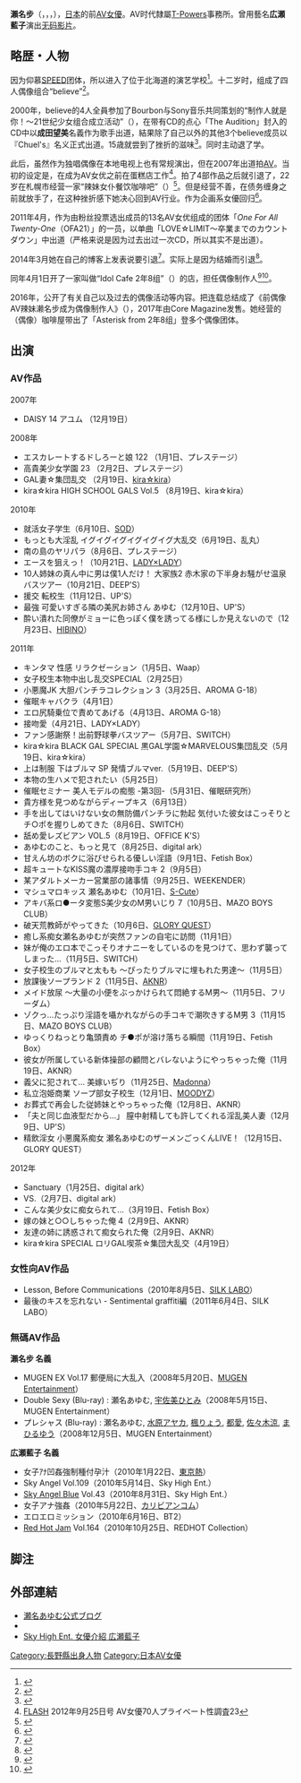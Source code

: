 {{AV女優|
|モデル名=瀬名 あゆむ<br />Sena Ayumu
|ふりがな=せな あゆむ
|別名=広瀬藍子
|愛称=
|生年=1986
|生月=11
|生日=9
|出身地={{JPN}}・[[長野縣|長野縣]]
|血液型=B型
|時点=
|身長=158
|体重=
|バスト=85
|ウエスト=60
|ヒップ=88
|カップ=C
|身体備考=
|ジャンル=
|AV出演期間=2007年-2008年;<br>2010年-
|活動備考=
|他の活動=
|その他=
}}
{{japanese|japanese=瀬名 あゆむ|kana=せな あゆむ|romaji=Sena Ayumi}}
'''瀨名步'''（{{lang-ja|瀬名 あゆむ}}，{{lang-ja|せな あゆむ}}，{{lang-en|Sena Ayumu}}，{{bd|1986年|11月9日|||L瀨名}}），[[日本|日本]]的前[[AV女優|AV女優]]。AV时代隸屬[[T-POWERS|T-Powers]]事務所。曾用藝名'''広瀬藍子'''演出[[无码影片|无码影片]]。

== 略歴・人物 ==
因为仰慕[[SPEED_(日本音樂團體)|SPEED]]团体，所以进入了位于北海道的演艺学校<ref>{{cite web|url=http://bucchinews.com/subcul/6204.html|title=瀬名さんはSPEEDを見限ったのですか?:瀬名あゆむ連載120|accessdate=2017-11-27|date=2017-11-20|publisher=ブッチNEWS|archive-date=2017-12-01|archive-url=https://web.archive.org/web/20171201031148/http://bucchinews.com/subcul/6204.html|dead-url=no}}</ref>。十二岁时，组成了四人偶像组合“believe”<ref>{{cite web|url=http://bucchinews.com/subcul/6173.html|title=私､SPEED世代のアイドルでした:瀬名あゆむ連載113|accessdate=2017-11-27|date=2017-09-18|publisher=ブッチNEWS|archive-date=2017-12-01|archive-url=https://web.archive.org/web/20171201031506/http://bucchinews.com/subcul/6173.html|dead-url=no}}</ref>。

2000年，believe的4人全員参加了Bourbon与Sony音乐共同策划的“制作人就是你！～21世纪少女组合成立活动”（{{lang|ja|「プロデューサーはキミだ！～21世紀ガールズユニット結成キャンペーン」}}），在带有CD的点心「The Audition」封入的CD中以'''成田望美'''名義作为歌手出道，結果除了自己以外的其他3个believe成员以『Chuel's』名义正式出道。15歳就尝到了挫折的滋味<ref>{{cite web|url=http://bucchinews.com/subcul/6114.html|title=私のアイドル時代瞬間アルバム:瀬名あゆむ連載100|accessdate=2017-11-27|date=2017-06-19|publisher=ブッチNEWS|archive-date=2017-12-01|archive-url=https://web.archive.org/web/20171201030642/http://bucchinews.com/subcul/6114.html|dead-url=no}}</ref>。同时主动退了学。

此后，虽然作为独唱偶像在本地电视上也有常规演出，但在2007年出道拍[[成人影片|AV]]。当初的设定是，在成为AV女优之前在蛋糕店工作<ref>[[FLASH_(写真週刊誌)|FLASH]] 2012年9月25日号 AV女優70人プライベート性調査23</ref>。拍了4部作品之后就引退了，22岁在札幌市经营一家“辣妹女仆餐饮咖啡吧”（{{lang|ja|ギャルメイド給食カフェバー}}）<ref>{{cite web|url=http://bucchinews.com/geinou/6177.html|title=アイドル無銭ライブ&札幌歓楽街のお水話:瀬名あゆむ連載114|accessdate=2017-11-27|date=2017-09-25|publisher=ブッチNEWS|archive-date=2017-12-01|archive-url=https://web.archive.org/web/20171201031501/http://bucchinews.com/geinou/6177.html|dead-url=no}}</ref>。但是经营不善，在债务缠身之前就放手了，在这种挫折感下她决心回到AV行业。作为企画系女優回归<ref>{{cite web|url=http://bucchinews.com/subcul/6101.html|title=瀬名あゆむAV時代復帰秘話:瀬名あゆむ連載97|accessdate=2017-11-27|date=2017-05-29|publisher=エキサイトニュース|archive-date=2017-12-01|archive-url=https://web.archive.org/web/20171201040218/http://bucchinews.com/subcul/6101.html|dead-url=no}}</ref>。

2011年4月，作为由粉丝投票选出成员的13名AV女优组成的团体「''One For All Twenty-One''（OFA21）」的一员，以单曲「LOVE☆LIMIT〜卒業までのカウントダウン」中出道（严格来说是因为过去出过一次CD，所以其实不是出道）。

2014年3月她在自己的博客上发表说要引退<ref>{{Cite web|url=http://blog.livedoor.jp/ayumu_sena/archives/51908193.html|title=★引退しますっ★|author=瀬名あゆむ|work=これが私のあゆむ道|accessdate=2014-06-14|archive-url=https://web.archive.org/web/20140714171940/http://blog.livedoor.jp/ayumu_sena/archives/51908193.html|archive-date=2014-07-14|dead-url=yes}}</ref>。实际上是因为结婚而引退<ref>{{cite web|url=https://www.excite.co.jp/News/column_g/20151109/Bucchinews_5441.html?_p=3|title=アイドル再デビューしなかった理由は赤ちゃんです:瀬名あゆむ連載16|accessdate=2017-11-27|date=2017-05-29|publisher=ブッチNEWS|archive-date=2017-12-01|archive-url=https://web.archive.org/web/20171201040502/https://www.excite.co.jp/News/column_g/20151109/Bucchinews_5441.html?_p=3|dead-url=no}}</ref>。

同年4月1日开了一家叫做“Idol Cafe 2年8组”（{{lang|ja|あいどるかふぇ2ねん8くみ}}）的店，担任偶像制作人<ref>{{cite web|url=http://bucchinews.com/subcul/6170.html|title=出版イベで明かしたAV時代秘話:瀬名あゆむ連載112|accessdate=2017-11-27|date=2017-09-11|publisher=ブッチNEWS|archive-date=2017-11-29|archive-url=https://web.archive.org/web/20171129090558/http://bucchinews.com/subcul/6170.html|dead-url=no}}</ref><ref>{{cite web|url=https://www.tokyo-sports.co.jp/entame/entertainment/764347/|title=元アイドルが経営する異色の「アイドルカフェ」成功の秘訣|accessdate=2017-11-27|date=2017-09-14|publisher=東スポweb|archive-date=2017-12-01|archive-url=https://web.archive.org/web/20171201035650/https://www.tokyo-sports.co.jp/entame/entertainment/764347/|dead-url=no}}</ref>。

2016年，公开了有关自己以及过去的偶像活动等内容。把连载总结成了《前偶像AV辣妹濑名步成为偶像制作人》（{{lang|ja|元アイドルのAVギャル瀬名あゆむ、アイドルプロデューサーになる}}），2017年由Core Magazine发售。她经营的（偶像）咖啡屋带出了「Asterisk from 2年8组」登多个偶像团体。

== 出演 ==
=== AV作品 ===
;2007年
* DAISY 14 アユム （12月19日）

;2008年
* エスカレートするドしろーと娘 122 （1月1日、プレステージ）
* 高貴美少女学園 23 （2月2日、プレステージ）
* GAL妻☆集団乱交 （2月19日、[[kira☆kira|kira☆kira]]）
* kira☆kira HIGH SCHOOL GALS Vol.5 （8月19日、kira☆kira）

;2010年
*就活女子学生（6月10日、[[SOD|SOD]]）
*もっとも大淫乱 イグイグイグイグイグイグ大乱交（6月19日、乱丸）
*南の島のヤリパラ（8月6日、プレステージ）
*エースを狙えっ！（10月21日、[[LADY×LADY|LADY×LADY]]）
*10人姉妹の真ん中に男は僕1人だけ！ 大家族2 赤木家の下半身お騒がせ温泉バスツアー（10月21日、DEEP'S）
*援交 転校生（11月12日、UP'S）
*最強 可愛いすぎる隣の美尻お姉さん あゆむ（12月10日、UP'S）
*酔い潰れた同僚がミョーに色っぽく僕を誘ってる様にしか見えないので（12月23日、[[HIBINO|HIBINO]]）

;2011年
*キンタマ 性感 リラクゼーション（1月5日、Waap）
*女子校生本物中出し乱交SPECIAL（2月25日）
*小悪魔JK 大胆パンチラコレクション 3（3月25日、AROMA G-18）
*催眠キャバクラ（4月1日）
*エロ尻騎乗位で責めてあげる（4月13日、AROMA G-18）
*接吻愛（4月21日、LADY×LADY）
*ファン感謝祭！出前野球拳バスツアー（5月7日、SWITCH）
*kira☆kira BLACK GAL SPECIAL 黒GAL学園☆MARVELOUS集団乱交（5月19日、kira☆kira）
*上は制服 下はブルマ SP 発情ブルマver.（5月19日、DEEP'S）
*本物の生ハメで犯されたい（5月25日）
*催眠セミナー 美人モデルの痴態 -第3回-（5月31日、催眠研究所）
*貴方様を見つめながらディープキス（6月13日）
*手を出してはいけない女の無防備パンチラに勃起 気付いた彼女はこっそりとチ○ポを握りしめてきた（8月6日、SWITCH）
*舐め愛レズビアン VOL.5（8月19日、OFFICE K'S）
*あゆむのこと、もっと見て（8月25日、digital ark）
*甘えん坊のボクに浴びせられる優しい淫語（9月1日、Fetish Box）
*超キュートなKISS魔の濃厚接吻手コキ 2（9月5日）
*某アダルトメーカー営業部の諸事情（9月25日、WEEKENDER）
* マシュマロキッス 瀬名あゆむ（10月1日、[[S-Cute|S-Cute]]）
*アキバ系ロ●ータ変態S美少女のM男いじり 7（10月5日、MAZO BOYS CLUB）
*破天荒教師がやってきた（10月6日、[[GLORY_QUEST|GLORY QUEST]]）
*癒し系痴女瀬名あゆむが突然ファンの自宅に訪問（11月1日）
*妹が俺のエロ本でこっそりオナニーをしているのを見つけて、思わず襲ってしまった…（11月5日、SWITCH）
*女子校生のブルマと太もも 〜ぴったりブルマに埋もれた男達〜（11月5日）
*放課後ソープランド 2（11月5日、[[AKNR|AKNR]]）
*メイド放尿 〜大量の小便をぶっかけられて悶絶するM男〜（11月5日、フリーダム）
*ゾクっ…たっぷり淫語を囁かれながらの手コキで潮吹きするM男 3（11月15日、MAZO BOYS CLUB）
*ゆっくりねっとり亀頭責め チ●ポが溶け落ちる瞬間（11月19日、Fetish Box）
*彼女が所属している新体操部の顧問とバレないようにやっちゃった俺（11月19日、AKNR）
*義父に犯されて… 美嫁いぢり（11月25日、[[Madonna|Madonna]]）
*私立泡姫商業 ソープ部女子校生（12月1日、[[MOODYZ|MOODYZ]]）
*お葬式で再会した従姉妹とやっちゃった俺（12月8日、AKNR）
*「夫と同じ血液型だから…」 膣中射精しても許してくれる淫乱美人妻（12月9日、UP'S）
*精飲淫女 小悪魔系痴女 瀬名あゆむのザーメンごっくんLIVE！（12月15日、GLORY QUEST）

;2012年
*Sanctuary（1月25日、digital ark）
*VS.（2月7日、digital ark）
*こんな美少女に痴女られて…（3月19日、Fetish Box）
*嫁の妹と○○しちゃった俺 4（2月9日、AKNR）
*友達の姉に誘惑されて痴女られた俺（2月9日、AKNR）
*kira☆kira SPECIAL ロリGAL喫茶☆集団大乱交（4月19日）

===女性向AV作品===
* Lesson, Before Communications（2010年8月5日、[[SILK_LABO|SILK LABO]]）
* 最後のキスを忘れない - Sentimental graffiti編（2011年6月4日、SILK LABO）

=== 無碼AV作品 ===
'''瀨名步 名義'''
* MUGEN EX Vol.17 郵便局に大乱入（2008年5月20日、[[MUGEN_Entertainment|MUGEN Entertainment]]）
* Double Sexy (Blu-ray) : 瀬名あゆむ, [[宇佐美ひとみ|宇佐美ひとみ]]（2008年5月15日、MUGEN Entertainment）
* プレシャス (Blu-ray) : 瀬名あゆむ, [[水原アヤカ|水原アヤカ]], [[楓りょう|楓りょう]], [[都愛|都愛]], [[佐々木涼|佐々木涼]], [[まひるゆう|まひるゆう]]（2008年12月5日、MUGEN Entertainment）

'''広瀬藍子 名義'''
* 女子ｱﾅ凹姦強制種付孕汁（2010年1月22日、[[東京熱|東京熱]]）
* Sky Angel Vol.109（2010年5月14日、Sky High Ent.）
* [[Sky_Angel_Blue|Sky Angel Blue]] Vol.43（2010年8月31日、Sky High Ent.）
* 女子アナ強姦（2010年5月22日、[[カリビアンコム|カリビアンコム]]）
* エロエロミッション（2010年6月16日、BT2）
* [[Red_Hot_Jam|Red Hot Jam]] Vol.164（2010年10月25日、REDHOT Collection）

== 脚注 ==
{{reflist}}

== 外部連結 ==
*[https://web.archive.org/web/20120621103603/http://blog.livedoor.jp/ayumu_sena/ 瀬名あゆむ公式ブログ]
*{{Twitter|senachanpon}}
* [https://web.archive.org/web/20100829011015/http://skyhighpremium.com/actress/catid_4-itemid_1172.html Sky High Ent. 女優介紹 広瀬藍子]

{{DEFAULTSORT:Sena Ayumu}}
[[Category:長野縣出身人物|Category:長野縣出身人物]]
[[Category:日本AV女優|Category:日本AV女優]]